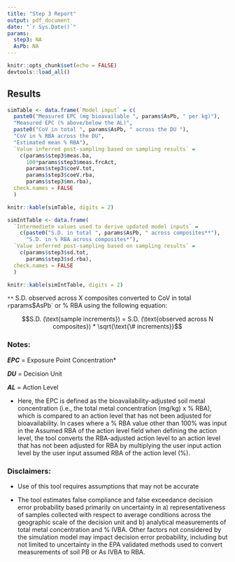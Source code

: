 ```yaml
---
title: "Step 3 Report"
output: pdf_document
date: "`r Sys.Date()`"
params:
  step3: NA
  AsPb: NA
---
```


```r
knitr::opts_chunk$set(echo = FALSE)
devtools::load_all()
```

## Results

```r

simTable <- data.frame(`Model input` = c(
  paste0("Measured EPC (mg bioavailable ", params$AsPb, " per kg)"),
  "Measured EPC (% above/below the AL)",
  paste0("CoV in total ", params$AsPb, " across the DU "),
  "CoV in % RBA across the DU",
  "Estimated mean % RBA"),
  `Value inferred post-sampling based on sampling results` =
    c(params$step3$meas.ba,
      100*params$step3$meas.frcAct,
      params$step3$coeV.tot,
      params$step3$coeV.rba,
      params$step3$mn.rba),
  check.names = FALSE
  )

knitr::kable(simTable, digits = 2)

```

```r

simIntTable <- data.frame(
  `Intermediete values used to derive updated model inputs` =
    c(paste0("S.D. in total ", params$AsPb, " across composites**"),
      "S.D. in % RBA across composites*"),
  `Value inferred post-sampling based on sampling results` =
    c(params$step3$sd.tot,
      params$step3$sd.rba),
  check.names = FALSE
  )

knitr::kable(simIntTable, digits = 2)

```

`**` S.D. observed across X composites converted to CoV in total `r `params$AsPb` or % RBA using the following equation: 

$$S.D. (\text{sample increments}) = S.D. (\text{observed across N composites}) * \sqrt{\text{\# increments}}$$

### Notes:

***EPC*** = Exposure Point Concentration*

***DU*** = Decision Unit

***AL*** = Action Level
  
* Here, the EPC is defined as the bioavailability-adjusted soil metal concentration (i.e., the total metal concentration (mg/kg) x % RBA), which is compared to an action level that has not been adjusted for bioavailability. In cases where a % RBA value other than 100% was input in the Assumed RBA of the action level field when defining the action level, the tool converts the RBA-adjusted action level to an action level that has not been adjusted for RBA by multiplying the user input action level by the user input assumed RBA of the action level (%).

### Disclaimers:

* Use of this tool requires assumptions that may not be accurate

* The tool estimates false compliance and false exceedance decision error probability based primarily on uncertainty in a) representativeness of samples collected with respect to average conditions across the geographic scale of the decision unit and b) analytical measurements of total metal concentration and % IVBA. Other factors not considered by the simulation model may impact decision error probability, including but not limited to uncertainty in the EPA validated methods used to convert measurements of soil PB or As IVBA to RBA.

